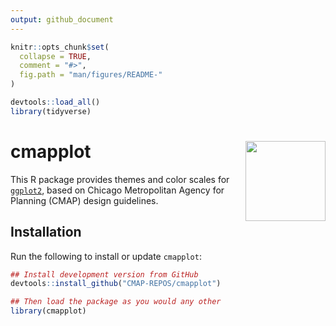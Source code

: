 ```yaml
---
output: github_document
---
```


```r
knitr::opts_chunk$set(
  collapse = TRUE,
  comment = "#>",
  fig.path = "man/figures/README-"
)

devtools::load_all()
library(tidyverse)
```

# cmapplot <img src="man/figures/logo.png" align="right" alt="" width="128" />

This R package provides themes and color scales for [`ggplot2`](https://github.com/tidyverse/ggplot2), based on Chicago Metropolitan Agency for Planning (CMAP) design guidelines.


## Installation

Run the following to install or update `cmapplot`:

```r
## Install development version from GitHub
devtools::install_github("CMAP-REPOS/cmapplot")

## Then load the package as you would any other
library(cmapplot)
```
